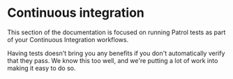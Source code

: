 # Continuous integration

This section of the documentation is focused on running Patrol tests as part of
your Continuous Integration workflows.

Having tests doesn't bring you any benefits if you don't automatically verify
that they pass. We know this too well, and we're putting a lot of work into
making it easy to do so.
